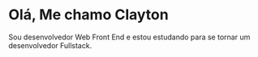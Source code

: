 # Olá, Me chamo Clayton

Sou desenvolvedor Web Front End e estou estudando para se tornar um desenvolvedor Fullstack.
